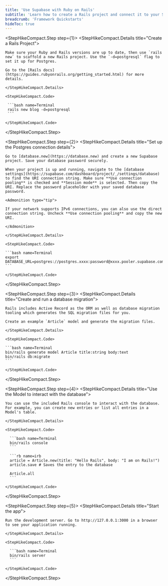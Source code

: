 ```yaml
---
title: 'Use Supabase with Ruby on Rails'
subtitle: 'Learn how to create a Rails project and connect it to your Supabase Postgres database.'
breadcrumb: 'Framework Quickstarts'
hideToc: true
---
```


<StepHikeCompact>

  <StepHikeCompact.Step step={1}>
    <StepHikeCompact.Details title="Create a Rails Project">

    Make sure your Ruby and Rails versions are up to date, then use `rails new` to scaffold a new Rails project. Use the `-d=postgresql` flag to set it up for Postgres.

    Go to the [Rails docs](https://guides.rubyonrails.org/getting_started.html) for more details.

    </StepHikeCompact.Details>

    <StepHikeCompact.Code>

     ```bash name=Terminal
     rails new blog -d=postgresql
     ```

    </StepHikeCompact.Code>

  </StepHikeCompact.Step>

  <StepHikeCompact.Step step={2}>
    <StepHikeCompact.Details title="Set up the Postgres connection details">

    Go to [database.new](https://database.new) and create a new Supabase project. Save your database password securely.

    When your project is up and running, navigate to the [database settings](https://supabase.com/dashboard/project/_/settings/database) to find the URI connection string. Make sure **Use connection pooling** is checked and **Session mode** is selected. Then copy the URI. Replace the password placeholder with your saved database password.

    <Admonition type="tip">

    If your network supports IPv6 connections, you can also use the direct connection string. Uncheck **Use connection pooling** and copy the new URI.

    </Admonition>

    </StepHikeCompact.Details>

    <StepHikeCompact.Code>

    ```bash name=Terminal
    export DATABASE_URL=postgres://postgres.xxxx:password@xxxx.pooler.supabase.com:5432/postgres
    ```

    </StepHikeCompact.Code>

  </StepHikeCompact.Step>

  <StepHikeCompact.Step step={3}>
    <StepHikeCompact.Details title="Create and run a database migration">

    Rails includes Active Record as the ORM as well as database migration tooling which generates the SQL migration files for you.

    Create an example `Article` model and generate the migration files.

    </StepHikeCompact.Details>

    <StepHikeCompact.Code>

    ```bash name=Terminal
    bin/rails generate model Article title:string body:text
    bin/rails db:migrate
    ```

    </StepHikeCompact.Code>

  </StepHikeCompact.Step>

  <StepHikeCompact.Step step={4}>
    <StepHikeCompact.Details title="Use the Model to interact with the database">

    You can use the included Rails console to interact with the database. For example, you can create new entries or list all entries in a Model's table.

    </StepHikeCompact.Details>

    <StepHikeCompact.Code>

      ```bash name=Terminal
      bin/rails console
      ```

      ```rb name=irb
      article = Article.new(title: "Hello Rails", body: "I am on Rails!")
      article.save # Saves the entry to the database

      Article.all
      ```

    </StepHikeCompact.Code>

  </StepHikeCompact.Step>

  <StepHikeCompact.Step step={5}>
    <StepHikeCompact.Details title="Start the app">

    Run the development server. Go to http://127.0.0.1:3000 in a browser to see your application running.

    </StepHikeCompact.Details>

    <StepHikeCompact.Code>

      ```bash name=Terminal
      bin/rails server
      ```

    </StepHikeCompact.Code>

  </StepHikeCompact.Step>

</StepHikeCompact>
